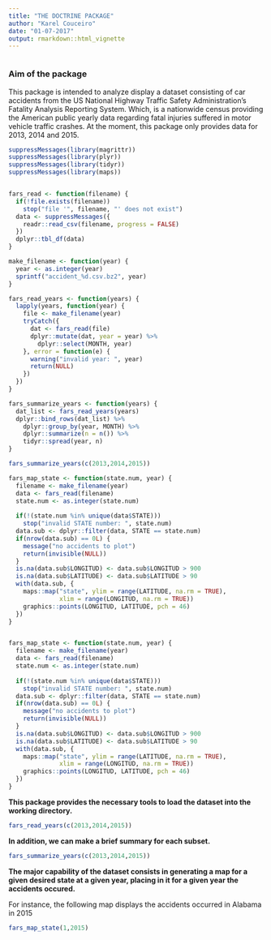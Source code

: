 ```yaml
---
title: "THE DOCTRINE PACKAGE"
author: "Karel Couceiro"
date: "01-07-2017"
output: rmarkdown::html_vignette
---
```


```r
```

### Aim of the package

This package is intended to analyze display a dataset consisting of car accidents from the US National Highway Traffic Safety Administration's Fatality Analysis Reporting System. Which, is a nationwide census providing the American public yearly data regarding fatal injuries suffered in motor vehicle traffic crashes. At the moment, this package only provides data for 2013, 2014 and 2015.


```r

suppressMessages(library(magrittr))
suppressMessages(library(plyr))
suppressMessages(library(tidyr))
suppressMessages(library(maps))


fars_read <- function(filename) {
  if(!file.exists(filename))
    stop("file '", filename, "' does not exist")
  data <- suppressMessages({
    readr::read_csv(filename, progress = FALSE)
  })
  dplyr::tbl_df(data)
}

make_filename <- function(year) {
  year <- as.integer(year)
  sprintf("accident_%d.csv.bz2", year)
}

fars_read_years <- function(years) {
  lapply(years, function(year) {
    file <- make_filename(year)
    tryCatch({
      dat <- fars_read(file)
      dplyr::mutate(dat, year = year) %>% 
        dplyr::select(MONTH, year)
    }, error = function(e) {
      warning("invalid year: ", year)
      return(NULL)
    })
  })
}

fars_summarize_years <- function(years) {
  dat_list <- fars_read_years(years)
  dplyr::bind_rows(dat_list) %>% 
    dplyr::group_by(year, MONTH) %>% 
    dplyr::summarize(n = n()) %>%
    tidyr::spread(year, n)
}

fars_summarize_years(c(2013,2014,2015))

fars_map_state <- function(state.num, year) {
  filename <- make_filename(year)
  data <- fars_read(filename)
  state.num <- as.integer(state.num)
  
  if(!(state.num %in% unique(data$STATE)))
    stop("invalid STATE number: ", state.num)
  data.sub <- dplyr::filter(data, STATE == state.num)
  if(nrow(data.sub) == 0L) {
    message("no accidents to plot")
    return(invisible(NULL))
  }
  is.na(data.sub$LONGITUD) <- data.sub$LONGITUD > 900
  is.na(data.sub$LATITUDE) <- data.sub$LATITUDE > 90
  with(data.sub, {
    maps::map("state", ylim = range(LATITUDE, na.rm = TRUE),
              xlim = range(LONGITUD, na.rm = TRUE))
    graphics::points(LONGITUD, LATITUDE, pch = 46)
  })
}


fars_map_state <- function(state.num, year) {
  filename <- make_filename(year)
  data <- fars_read(filename)
  state.num <- as.integer(state.num)
  
  if(!(state.num %in% unique(data$STATE)))
    stop("invalid STATE number: ", state.num)
  data.sub <- dplyr::filter(data, STATE == state.num)
  if(nrow(data.sub) == 0L) {
    message("no accidents to plot")
    return(invisible(NULL))
  }
  is.na(data.sub$LONGITUD) <- data.sub$LONGITUD > 900
  is.na(data.sub$LATITUDE) <- data.sub$LATITUDE > 90
  with(data.sub, {
    maps::map("state", ylim = range(LATITUDE, na.rm = TRUE),
              xlim = range(LONGITUD, na.rm = TRUE))
    graphics::points(LONGITUD, LATITUDE, pch = 46)
  })
}

```


**This package provides the necessary tools to load the dataset into the working directory.**


```r

fars_read_years(c(2013,2014,2015))

```


**In addition, we can make a brief summary for each subset.** 


```r

fars_summarize_years(c(2013,2014,2015))

```


**The major capability of the dataset consists in generating a map for a given desired state at a given year, placing in it for a given year the accidents occured.**

For instance, the following map displays the accidents occurred in Alabama in 2015


```r

fars_map_state(1,2015)

```


